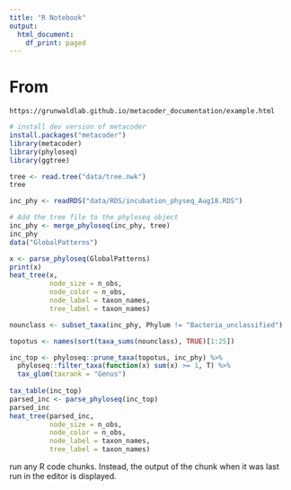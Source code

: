 ```yaml
---
title: "R Notebook"
output:
  html_document:
    df_print: paged
---
```

# From 
`https://grunwaldlab.github.io/metacoder_documentation/example.html`
```r
# install dev version of metacoder
install.packages("metacoder")
library(metacoder)
library(phyloseq)
library(ggtree)
```
```r
tree <- read.tree("data/tree.nwk")
tree

inc_phy <- readRDS("data/RDS/incubation_physeq_Aug18.RDS")

# Add the tree file to the phyloseq object
inc_phy <- merge_phyloseq(inc_phy, tree)
inc_phy
data("GlobalPatterns")
```
```r
x <- parse_phyloseq(GlobalPatterns)
print(x)
heat_tree(x,
          node_size = n_obs,
          node_color = n_obs,
          node_label = taxon_names,
          tree_label = taxon_names)

```
```r
nounclass <- subset_taxa(inc_phy, Phylum != "Bacteria_unclassified")

topotus <- names(sort(taxa_sums(nounclass), TRUE)[1:25])

inc_top <- phyloseq::prune_taxa(topotus, inc_phy) %>%
  phyloseq::filter_taxa(function(x) sum(x) >= 1, T) %>% 
  tax_glom(taxrank = "Genus")
  
tax_table(inc_top)
parsed_inc <- parse_phyloseq(inc_top)
parsed_inc
heat_tree(parsed_inc,
          node_size = n_obs,
          node_color = n_obs,
          node_label = taxon_names,
          tree_label = taxon_names)
```

 run any R code chunks. Instead, the output of the chunk when it was last run in the editor is displayed.
